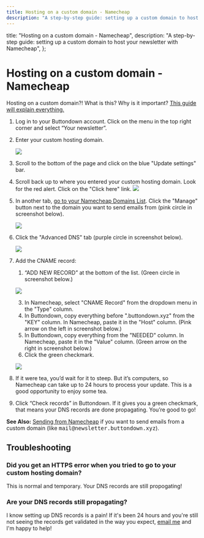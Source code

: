 ```yaml
---
title: Hosting on a custom domain - Namecheap
description: "A step-by-step guide: setting up a custom domain to host your newsletter with Namecheap"
---
```



  title: "Hosting on a custom domain - Namecheap",
  description:
    "A step-by-step guide: setting up a custom domain to host your newsletter with Namecheap",
};

# Hosting on a custom domain - Namecheap

<Notice variant="info">
Hosting on a custom domain?!  What is this? Why is it important?  <a
    className="text-green-800 underline"
    href="https://docs.buttondown.email/getting-started/hosting-on-a-custom-domain"
  >This guide will explain everything.</a>
</Notice>

1. Log in to your Buttondown account. Click on the menu in the top right corner and select “Your newsletter”.

2. Enter your custom hosting domain.

    ![](/images/hosting-domains/hosting-domain2.png)

3. Scroll to the bottom of the page and click on the blue "Update settings" bar.
4. Scroll back up to where you entered your custom hosting domain.  Look for the red alert.  Click on the "Click here" link. 
    ![](/images/hosting-domains/red-alert.png)
5. In another tab, [go to your Namecheap Domains List](https://ap.www.namecheap.com/Domains). Click the "Manage" button next to the domain you want to send emails from (pink circle in screenshot below).

    ![](/images/sending-domains/namecheap-webpanel-navigation.png)

6. Click the "Advanced DNS" tab (purple circle in screenshot below).

    ![](/images/hosting-domains/namecheap-webpanel-navigation2.png)

7. Add the CNAME record:

   1. “ADD NEW RECORD” at the bottom of the list.  (Green circle in screenshot below.)
    
    ![](/images/sending-domains/namecheap-add-record.png)
    
   3. In Namecheap, select "CNAME Record" from the dropdown menu in the "Type" column.
   2. In Buttondown, copy everything before ".buttondown.xyz" from the "KEY" column.  In Namecheap, paste it in the "Host" column. (Pink arrow on the left in screenshot below.)
   4. In Buttondown, copy everything from the "NEEDED" column.  In Namecheap, paste it in the "Value" column.  (Green arrow on the right in screenshot below.)
   5. Click the green checkmark.
   
    ![](/images/hosting-domains/hosting-on-Namecheap2.png)

8. If it were tea, you’d wait for it to steep. But it’s computers, so Namecheap can take up to 24 hours to process your update. This is a good opportunity to enjoy some tea.

9. Click “Check records” in Buttondown. If it gives you a green checkmark, that means your DNS records are done propagating. You’re good to go!

<Notice variant="info">
<b>See Also:</b> <a
    className="text-green-800 underline"
    href="/getting-started/sending-domains/sending-from-namecheap"
  >Sending from Namecheap</a> if you want to send emails from a custom domain (like <tt>mail@newsletter.buttondown.xyz</tt>).
</Notice>

##  Troubleshooting

### Did you get an HTTPS error when you tried to go to your custom hosting domain?

This is normal and temporary.  Your DNS records are still propogating!

###  Are your DNS records still propagating?

I know setting up DNS records is a pain! If it's been 24 hours and you're still not seeing the records get validated in the way you expect, <a href="mailto:justin@buttondown.email">email me</a> and I'm happy to help!